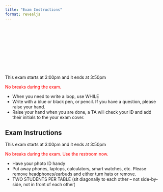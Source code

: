 ```yaml
---
title: "Exam Instructions"
format: revealjs
---
```


<center>
<div class="cleanslate w24tz-current-time w24tz-large" style="display: inline-block !important; visibility: hidden !important; min-width:300px !important; min-height:145px !important;"><a href="//24timezones.com/Tucson/time" style="text-decoration: none" class="clock24" id="tz24-1695057604-c1393-eyJob3VydHlwZSI6IjEyIiwic2hvd2RhdGUiOiIwIiwic2hvd3NlY29uZHMiOiIwIiwiY29udGFpbmVyX2lkIjoiY2xvY2tfYmxvY2tfY2I2NTA4ODZjNDg0OWVlIiwidHlwZSI6ImRiIiwibGFuZyI6ImVuIn0=" title="World Time :: Tucson" target="_blank" rel="nofollow"></a>current time<div id="clock_block_cb650886c4849ee"></div></div>
<script type="text/javascript" src="//w.24timezones.com/l.js" async></script>
</center>

This exam starts at 3:00pm and it ends at 3:50pm

<font color="red">No breaks during the exam.</font>

* When you need to write a loop, use WHILE
* Write with a blue or black pen, or pencil. If you have a question, please raise your hand.
* Raise your hand when you are done, a TA will check your ID and add their initials to the your exam cover.

## Exam Instructions

This exam starts at 3:00pm and it ends at 3:50pm

<font color="red">No breaks during the exam. Use the restroom now.</font>

* Have your photo ID handy
* Put away phones, laptops, calculators, smart watches, etc. Please remove headphones/earbuds and either turn hats or remove.
* TWO STUDENTS PER TABLE (sit diagonally to each other -- not side-by-side, not in front of each other)